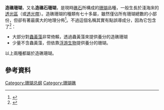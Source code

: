 '''造礁珊瑚'''，又名'''造礁石珊瑚'''，是現時[[礁石|礁石]]所構成的[[珊瑚|珊瑚]]品種，一般生長於淺海床的[[透光區|透光區]]（或[[透光帶|透光帶]]）。造礁珊瑚的種類有七十多屬，雖然僅佔所有珊瑚總數的小部份，但卻有著最廣大的地理分佈<ref>{{cite web|url=http://biogeo.geo.ntnu.edu.tw/|title=生物地理與自然保育研究室|publisher=[[國立台灣師範大學|國立台灣師範大學]]：地理學系|access-date=2009-09-01|archive-date=2019-12-31|archive-url=https://web.archive.org/web/20191231211707/http://biogeo.geo.ntnu.edu.tw/|dead-url=no}}</ref>。不過這個名稱其實有點誤導成分，因為它包含了<ref>{{cite journal|url=http://www.springerlink.com/content/t1lp02862675073l/|title=What is hermatypic?|trans_title=「造礁性」是甚麼意思？|author=Helmut Schuhmacher and Helmut Zibrowius|journal=Coral Reefs|issn=1432-0975|doi=10.1007/BF00302198|pages=1-9|volume=4|issue=|date=April 1985|accessdate=2009-09-01}}{{Dead link|date=2020年1月 |bot=InternetArchiveBot |fix-attempted=yes }}</ref>：
* 大部分對[[蟲黃藻|蟲黃藻]]非常倚賴，透過蟲黃藻來提供養分的造礁珊瑚
* 少量不含蟲黃藻，但依靠[[浮游生物界|浮游生物]]提供養分的珊瑚。
以上兩種都屬於造礁珊瑚。

== 參考資料 ==
{{reflist}}

{{cnidarian-stub}}

[[Category:珊瑚总纲|Category:珊瑚总纲]]
[[Category:珊瑚礁|Category:珊瑚礁]]